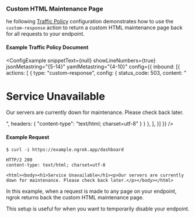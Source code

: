 
### Custom HTML Maintenance Page

he following [Traffic Policy](/docs/http/traffic-policy/index.mdx) 
configuration demonstrates how to use the `custom-response` action to return a 
custom HTML maintenance page back for all requests to your endpoint.

#### Example Traffic Policy Document

<ConfigExample
  snippetText={null}
  showLineNumbers={true}
  jsonMetastring="{5-14}"
  yamlMetastring="{4-10}"
  config={{
    inbound: [{
      actions: [
        {
          type: "custom-response",
          config: {
            status_code: 503,
            content: "<html><body><h1>Service Unavailable</h1><p>Our servers are currently down for maintenance. Please check back later.</p></body></html>",
            headers: {
              "content-type": "text/html; charset=utf-8"
            }
          }
        },
      ],
    }]
  }}
/>

#### Example Request

```shell
$ curl -i https://example.ngrok.app/dashboard

HTTP/2 200
content-type: text/html; charset=utf-8

<html><body><h1>Service Unavailable</h1><p>Our servers are currently down for maintenance. Please check back later.</p></body></html>
```

In this example, when a request is made to any page on your endpoint, ngrok 
returns back the custom HTML maintenance page.

This setup is useful for when you want to temporarily disable your endpoint.